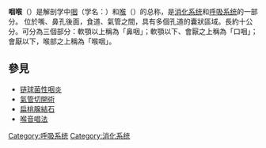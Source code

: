 {{Otheruses|咽喉點}}
{{Infobox anatomy
| Name        = 咽喉
| Latin       = [[:wikt:gula#Latin|gula]]<br />jugulum
| Image       = Throat anatomy diagram-zh.svg
| Caption     = 人类咽喉矢量图
| Width       = 210
| Image2      = Medical X-Ray imaging EJE04 nevit.jpg
| Caption2    = 咽喉的[[X光|X光]]圖像。注意脊柱前的深色帶
| Precursor   = 
| System      = 
| Artery      = 
| Vein        = 
| Nerve       = 
| Lymph       = 
<!--
| GraySubject = 235
| GrayPage    = 1071
| Dorlands    = eight/000108480
| DorlandsID  = Throat
-->
}}
'''咽喉'''（{{lang|en|Throat}}）是解剖学中[[咽|咽]]（学名：{{lang|la|Pharynx}}）和[[喉|喉]]（{{lang|la|Larynx}}）的总称，是[[消化系统|消化系统]]和[[呼吸系统|呼吸系统]]的一部分。
位於嘴、鼻孔後面，食道、氣管之間，具有多個孔道的囊狀區域。長約十公分。可分為三個部分：軟顎以上稱為「鼻咽」；軟顎以下、會厭之上稱為「口咽」；會厭以下，喉部之上稱為「喉咽」。

==參見==
*[[链球菌性咽炎|链球菌性咽炎]]
*[[氣管切開術|氣管切開術]]
*[[扁桃腺結石|扁桃腺結石]]
*[[喉音唱法|喉音唱法]]

{{tsl|en|Template:Mouth anatomy}}
{{消化系統}}
{{人体解剖学}}
{{Anatomy-stub}}

[[Category:呼吸系统|Category:呼吸系统]]
[[Category:消化系统|Category:消化系统]]